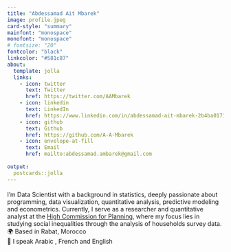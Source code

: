 ```yaml
---
title: "Abdessamad Ait Mbarek"
image: profile.jpeg
card-style: "summary"
mainfont: "monospace"
monofont: "monospace"
# fontsize: "20"
fontcolor: "black"
linkcolor: "#581c87"
about:
  template: jolla
  links:
    - icon: twitter
      text: Twitter
      href: https://twitter.com/AAMbarek
    - icon: linkedin
      text: LinkedIn
      href: https://www.linkedin.com/in/abdessamad-ait-mbarek-2b4ba0171/
    - icon: github
      text: Github
      href: https://github.com/A-A-Mbarek
    - icon: envelope-at-fill
      text: Email
      href: mailto:abdessamad.ambarek@gmail.com
      
output:
  postcards::jolla
---
```


<p style="text-align: center; font-family: &#39;Geologica&#39;, sans-serif; font-size: 18px;">

<link href="https://fonts.googleapis.com/css2?family=Geologica:wght@100..900&family=Merriweather:ital,wght@0,300;0,400;0,700;0,900;1,300;1,400;1,700;1,900&display=swap" rel="stylesheet"> I'm Data Scientist with a background in statistics, deeply passionate about programming, data visualization, quantitative analysis, predictive modeling and econometrics. Currently, I serve as a researcher and quantitative analyst at the <a href="https://hcp.ma">High Commission for Planning</a>, where my focus lies in studying social inequalities through the analysis of households survey data.<br> 🌍 Based in Rabat, Morocco <br> 💬 I speak Arabic , French and English

</p>
